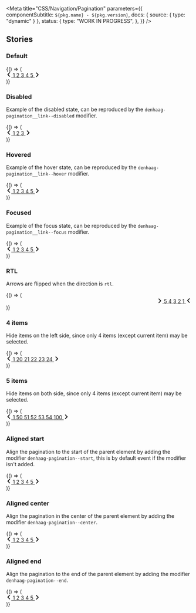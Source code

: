 

<Meta
  title="CSS/Navigation/Pagination"
  parameters={{
    componentSubtitle: `${pkg.name} - ${pkg.version}`,
    docs: { source: { type: "dynamic" } },
    status: {
      type: "WORK IN PROGRESS",
    },
  }}
/>

<Description markdown={readme} />

## Stories

### Default

<Canvas>
  <Story name="Default">
    {() => (
      <nav class="denhaag-pagination">
        <a
          href="#page-2"
          class="denhaag-pagination__link denhaag-pagination__link--arrow"
          rel="prev"
          aria-label="Previous page"
        >
          <svg
            aria-hidden="true"
            class="denhaag-icon"
            width="1em"
            height="1em"
            viewBox="0 0 7 12"
            fill="none"
            xmlns="http://www.w3.org/2000/svg"
          >
            <path
              d="M4.9921 10.8143C5.36382 11.1914 5.97222 11.1914 6.34393 10.8143C6.7079 10.4451 6.70822 9.8521 6.34466 9.48248L3.36315 6.45123C2.98039 6.06209 2.98039 5.43791 3.36315 5.04877L6.34466 2.01752C6.70822 1.6479 6.7079 1.05492 6.34394 0.685696C5.97222 0.308599 5.36382 0.308599 4.9921 0.685695L0.692003 5.04799C0.308224 5.43732 0.308224 6.06268 0.692003 6.45201L4.9921 10.8143Z"
              fill="currentColor"
            />
          </svg>
        </a>
        <span role="group" class="denhaag-pagination__links">
          <a class="denhaag-pagination__link" href="#page-1" aria-label="Page 1">
            1
          </a>
          <a class="denhaag-pagination__link" href="#page-2" aria-label="Page 2" rel="prev">
            2
          </a>
          <a
            class="denhaag-pagination__link denhaag-pagination__link--current"
            href="#page-3"
            aria-label="Page 3"
            aria-current="page"
          >
            3
          </a>
          <a class="denhaag-pagination__link" href="#page-4" aria-label="Page 4" rel="next">
            4
          </a>
          <a class="denhaag-pagination__link" href="#page-5" aria-label="Page 5">
            5
          </a>
        </span>
        <a
          href="#page-4"
          class="denhaag-pagination__link denhaag-pagination__link--arrow"
          rel="next"
          aria-label="Next page"
        >
          <svg
            aria-hidden="true"
            class="denhaag-icon"
            width="1em"
            height="1em"
            viewBox="0 0 7 12"
            fill="none"
            xmlns="http://www.w3.org/2000/svg"
          >
            <path
              d="M2.0079 1.1857C1.63618 0.8086 1.02778 0.8086 0.656065 1.18569V1.18569C0.292103 1.55492 0.291779 2.1479 0.655339 2.51752L3.63685 5.54877C4.01961 5.93791 4.01961 6.56209 3.63686 6.95123L0.655339 9.98248C0.291779 10.3521 0.292102 10.9451 0.656065 11.3143V11.3143C1.02778 11.6914 1.63618 11.6914 2.0079 11.3143L6.308 6.95201C6.69178 6.56268 6.69178 5.93732 6.308 5.54799L2.0079 1.1857Z"
              fill="currentColor"
            />
          </svg>
        </a>
      </nav>
    )}
  </Story>
</Canvas>

### Disabled

Example of the disabled state, can be reproduced by the `denhaag-pagination__link--disabled` modifier.

<Canvas>
  <Story name="Disabled">
    {() => (
      <nav class="denhaag-pagination">
        <a
          href="#page-2"
          class="denhaag-pagination__link denhaag-pagination__link--arrow denhaag-pagination__link--disabled"
          rel="prev"
          aria-label="Previous page"
        >
          <svg
            aria-hidden="true"
            class="denhaag-icon"
            width="1em"
            height="1em"
            viewBox="0 0 7 12"
            fill="none"
            xmlns="http://www.w3.org/2000/svg"
          >
            <path
              d="M4.9921 10.8143C5.36382 11.1914 5.97222 11.1914 6.34393 10.8143C6.7079 10.4451 6.70822 9.8521 6.34466 9.48248L3.36315 6.45123C2.98039 6.06209 2.98039 5.43791 3.36315 5.04877L6.34466 2.01752C6.70822 1.6479 6.7079 1.05492 6.34394 0.685696C5.97222 0.308599 5.36382 0.308599 4.9921 0.685695L0.692003 5.04799C0.308224 5.43732 0.308224 6.06268 0.692003 6.45201L4.9921 10.8143Z"
              fill="currentColor"
            />
          </svg>
        </a>
        <span role="group" class="denhaag-pagination__links">
          <a
            class="denhaag-pagination__link denhaag-pagination__link--current"
            href="#page-1"
            aria-current="page"
            aria-label="Page 1"
          >
            1
          </a>
          <a
            class="denhaag-pagination__link"
            href="#page-2"
            aria-label="Page 2"
            rel="next"
            aria-disabled="true"
            tabindex="-1"
          >
            2
          </a>
          <a class="denhaag-pagination__link" href="#page-3" aria-label="Page 3">
            3
          </a>
        </span>
        <a
          href="#page-2"
          class="denhaag-pagination__link denhaag-pagination__link--arrow"
          rel="next"
          aria-label="Next page"
        >
          <svg
            aria-hidden="true"
            class="denhaag-icon"
            width="1em"
            height="1em"
            viewBox="0 0 7 12"
            fill="none"
            xmlns="http://www.w3.org/2000/svg"
          >
            <path
              d="M2.0079 1.1857C1.63618 0.8086 1.02778 0.8086 0.656065 1.18569V1.18569C0.292103 1.55492 0.291779 2.1479 0.655339 2.51752L3.63685 5.54877C4.01961 5.93791 4.01961 6.56209 3.63686 6.95123L0.655339 9.98248C0.291779 10.3521 0.292102 10.9451 0.656065 11.3143V11.3143C1.02778 11.6914 1.63618 11.6914 2.0079 11.3143L6.308 6.95201C6.69178 6.56268 6.69178 5.93732 6.308 5.54799L2.0079 1.1857Z"
              fill="currentColor"
            />
          </svg>
        </a>
      </nav>
    )}
  </Story>
</Canvas>

### Hovered

Example of the hover state, can be reproduced by the `denhaag-pagination__link--hover` modifier.

<Canvas>
  <Story name="Hovered">
    {() => (
      <nav class="denhaag-pagination">
        <a
          href="#page-2"
          class="denhaag-pagination__link denhaag-pagination__link--arrow"
          rel="prev"
          aria-label="Previous page"
        >
          <svg
            aria-hidden="true"
            class="denhaag-icon"
            width="1em"
            height="1em"
            viewBox="0 0 7 12"
            fill="none"
            xmlns="http://www.w3.org/2000/svg"
          >
            <path
              d="M4.9921 10.8143C5.36382 11.1914 5.97222 11.1914 6.34393 10.8143C6.7079 10.4451 6.70822 9.8521 6.34466 9.48248L3.36315 6.45123C2.98039 6.06209 2.98039 5.43791 3.36315 5.04877L6.34466 2.01752C6.70822 1.6479 6.7079 1.05492 6.34394 0.685696C5.97222 0.308599 5.36382 0.308599 4.9921 0.685695L0.692003 5.04799C0.308224 5.43732 0.308224 6.06268 0.692003 6.45201L4.9921 10.8143Z"
              fill="currentColor"
            />
          </svg>
        </a>
        <span role="group" class="denhaag-pagination__links">
          <a class="denhaag-pagination__link" href="#page-1" aria-label="Page 1">
            1
          </a>
          <a class="denhaag-pagination__link" href="#page-2" aria-label="Page 2" rel="prev">
            2
          </a>
          <a
            class="denhaag-pagination__link denhaag-pagination__link--current denhaag-pagination__link--hover"
            href="#page-3"
            aria-current="page"
            aria-label="Page 3"
          >
            3
          </a>
          <a
            class="denhaag-pagination__link denhaag-pagination__link--hover"
            href="#page-4"
            aria-label="Page 4"
            rel="next"
          >
            4
          </a>
          <a class="denhaag-pagination__link" href="#page-5" aria-label="Page 5">
            5
          </a>
        </span>
        <a
          href="#page-4"
          class="denhaag-pagination__link denhaag-pagination__link--arrow denhaag-pagination__link--hover"
          rel="next"
          aria-label="Next page"
        >
          <svg
            aria-hidden="true"
            class="denhaag-icon"
            width="1em"
            height="1em"
            viewBox="0 0 7 12"
            fill="none"
            xmlns="http://www.w3.org/2000/svg"
          >
            <path
              d="M2.0079 1.1857C1.63618 0.8086 1.02778 0.8086 0.656065 1.18569V1.18569C0.292103 1.55492 0.291779 2.1479 0.655339 2.51752L3.63685 5.54877C4.01961 5.93791 4.01961 6.56209 3.63686 6.95123L0.655339 9.98248C0.291779 10.3521 0.292102 10.9451 0.656065 11.3143V11.3143C1.02778 11.6914 1.63618 11.6914 2.0079 11.3143L6.308 6.95201C6.69178 6.56268 6.69178 5.93732 6.308 5.54799L2.0079 1.1857Z"
              fill="currentColor"
            />
          </svg>
        </a>
      </nav>
    )}
  </Story>
</Canvas>

### Focused

Example of the focus state, can be reproduced by the `denhaag-pagination__link--focus` modifier.

<Canvas>
  <Story name="Focused">
    {() => (
      <nav class="denhaag-pagination">
        <a
          href="#page-2"
          class="denhaag-pagination__link denhaag-pagination__link--arrow"
          rel="prev"
          aria-label="Previous page"
        >
          <svg
            aria-hidden="true"
            class="denhaag-icon"
            width="1em"
            height="1em"
            viewBox="0 0 7 12"
            fill="none"
            xmlns="http://www.w3.org/2000/svg"
          >
            <path
              d="M4.9921 10.8143C5.36382 11.1914 5.97222 11.1914 6.34393 10.8143C6.7079 10.4451 6.70822 9.8521 6.34466 9.48248L3.36315 6.45123C2.98039 6.06209 2.98039 5.43791 3.36315 5.04877L6.34466 2.01752C6.70822 1.6479 6.7079 1.05492 6.34394 0.685696C5.97222 0.308599 5.36382 0.308599 4.9921 0.685695L0.692003 5.04799C0.308224 5.43732 0.308224 6.06268 0.692003 6.45201L4.9921 10.8143Z"
              fill="currentColor"
            />
          </svg>
        </a>
        <span role="group" class="denhaag-pagination__links">
          <a class="denhaag-pagination__link" href="#page-1" aria-label="Page 1">
            1
          </a>
          <a class="denhaag-pagination__link" href="#page-2" aria-label="Page 2" rel="prev">
            2
          </a>
          <a
            class="denhaag-pagination__link denhaag-pagination__link--current denhaag-pagination__link--focus"
            href="#page-3"
            aria-current="page"
            aria-label="Page 3"
          >
            3
          </a>
          <a
            class="denhaag-pagination__link denhaag-pagination__link--focus"
            href="#page-4"
            aria-label="Page 4"
            rel="next"
          >
            4
          </a>
          <a class="denhaag-pagination__link" href="#page-5" aria-label="Page 5">
            5
          </a>
        </span>
        <a
          href="#page-4"
          class="denhaag-pagination__link denhaag-pagination__link--arrow denhaag-pagination__link--focus"
          rel="next"
          aria-label="Next page"
        >
          <svg
            aria-hidden="true"
            class="denhaag-icon"
            width="1em"
            height="1em"
            viewBox="0 0 7 12"
            fill="none"
            xmlns="http://www.w3.org/2000/svg"
          >
            <path
              d="M2.0079 1.1857C1.63618 0.8086 1.02778 0.8086 0.656065 1.18569V1.18569C0.292103 1.55492 0.291779 2.1479 0.655339 2.51752L3.63685 5.54877C4.01961 5.93791 4.01961 6.56209 3.63686 6.95123L0.655339 9.98248C0.291779 10.3521 0.292102 10.9451 0.656065 11.3143V11.3143C1.02778 11.6914 1.63618 11.6914 2.0079 11.3143L6.308 6.95201C6.69178 6.56268 6.69178 5.93732 6.308 5.54799L2.0079 1.1857Z"
              fill="currentColor"
            />
          </svg>
        </a>
      </nav>
    )}
  </Story>
</Canvas>

### RTL

Arrows are flipped when the direction is `rtl`.

<Canvas>
  <Story name="RTL">
    {() => (
      <div dir="rtl">
        <nav class="denhaag-pagination">
          <a
            href="#page-2"
            class="denhaag-pagination__link denhaag-pagination__link--arrow"
            rel="prev"
            aria-label="Previous page"
          >
            <svg
              aria-hidden="true"
              class="denhaag-icon"
              width="1em"
              height="1em"
              viewBox="0 0 7 12"
              fill="none"
              xmlns="http://www.w3.org/2000/svg"
            >
              <path
                d="M4.9921 10.8143C5.36382 11.1914 5.97222 11.1914 6.34393 10.8143C6.7079 10.4451 6.70822 9.8521 6.34466 9.48248L3.36315 6.45123C2.98039 6.06209 2.98039 5.43791 3.36315 5.04877L6.34466 2.01752C6.70822 1.6479 6.7079 1.05492 6.34394 0.685696C5.97222 0.308599 5.36382 0.308599 4.9921 0.685695L0.692003 5.04799C0.308224 5.43732 0.308224 6.06268 0.692003 6.45201L4.9921 10.8143Z"
                fill="currentColor"
              />
            </svg>
          </a>
          <span role="group" class="denhaag-pagination__links">
            <a class="denhaag-pagination__link" href="#page-1" aria-label="Page 1">
              1
            </a>
            <a class="denhaag-pagination__link" href="#page-2" aria-label="Page 2" rel="prev">
              2
            </a>
            <a
              class="denhaag-pagination__link denhaag-pagination__link--current"
              href="#page-3"
              aria-label="Page 3"
              aria-current="page"
            >
              3
            </a>
            <a class="denhaag-pagination__link" href="#page-4" aria-label="Page 4" rel="next">
              4
            </a>
            <a class="denhaag-pagination__link" href="#page-5" aria-label="Page 5">
              5
            </a>
          </span>
          <a
            href="#page-4"
            class="denhaag-pagination__link denhaag-pagination__link--arrow"
            rel="next"
            aria-label="Next page"
          >
            <svg
              aria-hidden="true"
              class="denhaag-icon"
              width="1em"
              height="1em"
              viewBox="0 0 7 12"
              fill="none"
              xmlns="http://www.w3.org/2000/svg"
            >
              <path
                d="M2.0079 1.1857C1.63618 0.8086 1.02778 0.8086 0.656065 1.18569V1.18569C0.292103 1.55492 0.291779 2.1479 0.655339 2.51752L3.63685 5.54877C4.01961 5.93791 4.01961 6.56209 3.63686 6.95123L0.655339 9.98248C0.291779 10.3521 0.292102 10.9451 0.656065 11.3143V11.3143C1.02778 11.6914 1.63618 11.6914 2.0079 11.3143L6.308 6.95201C6.69178 6.56268 6.69178 5.93732 6.308 5.54799L2.0079 1.1857Z"
                fill="currentColor"
              />
            </svg>
          </a>
        </nav>
      </div>
    )}
  </Story>
</Canvas>

### 4 items

Hide items on the left side, since only 4 items (except current item) may be selected.

<Canvas>
  <Story name="4 items">
    {() => (
      <nav class="denhaag-pagination">
        <a
          href="#page-21"
          class="denhaag-pagination__link denhaag-pagination__link--arrow"
          rel="prev"
          aria-label="Previous page"
        >
          <svg
            aria-hidden="true"
            class="denhaag-icon"
            width="1em"
            height="1em"
            viewBox="0 0 7 12"
            fill="none"
            xmlns="http://www.w3.org/2000/svg"
          >
            <path
              d="M4.9921 10.8143C5.36382 11.1914 5.97222 11.1914 6.34393 10.8143C6.7079 10.4451 6.70822 9.8521 6.34466 9.48248L3.36315 6.45123C2.98039 6.06209 2.98039 5.43791 3.36315 5.04877L6.34466 2.01752C6.70822 1.6479 6.7079 1.05492 6.34394 0.685696C5.97222 0.308599 5.36382 0.308599 4.9921 0.685695L0.692003 5.04799C0.308224 5.43732 0.308224 6.06268 0.692003 6.45201L4.9921 10.8143Z"
              fill="currentColor"
            />
          </svg>
        </a>
        <span role="group" class="denhaag-pagination__links">
          <a class="denhaag-pagination__link" href="#page-1" aria-label="Page 1">
            1
          </a>
          <a class="denhaag-pagination__link" href="#page-20" aria-label="Page 20">
            20
          </a>
          <a class="denhaag-pagination__link" href="#page-21" rel="prev" aria-label="Page 21">
            21
          </a>
          <a
            class="denhaag-pagination__link denhaag-pagination__link--current"
            href="#page-22"
            aria-current="page"
            aria-label="Page 22"
          >
            22
          </a>
          <a class="denhaag-pagination__link" href="#page-23" rel="next" aria-label="Page 23">
            23
          </a>
          <a class="denhaag-pagination__link" href="#page-24" aria-label="Page 24">
            24
          </a>
        </span>
        <a
          href="#page-23"
          class="denhaag-pagination__link denhaag-pagination__link--arrow"
          rel="next"
          aria-label="Next page"
        >
          <svg
            aria-hidden="true"
            class="denhaag-icon"
            width="1em"
            height="1em"
            viewBox="0 0 7 12"
            fill="none"
            xmlns="http://www.w3.org/2000/svg"
          >
            <path
              d="M2.0079 1.1857C1.63618 0.8086 1.02778 0.8086 0.656065 1.18569V1.18569C0.292103 1.55492 0.291779 2.1479 0.655339 2.51752L3.63685 5.54877C4.01961 5.93791 4.01961 6.56209 3.63686 6.95123L0.655339 9.98248C0.291779 10.3521 0.292102 10.9451 0.656065 11.3143V11.3143C1.02778 11.6914 1.63618 11.6914 2.0079 11.3143L6.308 6.95201C6.69178 6.56268 6.69178 5.93732 6.308 5.54799L2.0079 1.1857Z"
              fill="currentColor"
            />
          </svg>
        </a>
      </nav>
    )}
  </Story>
</Canvas>

### 5 items

Hide items on both side, since only 4 items (except current item) may be selected.

<Canvas>
  <Story name="5 items">
    {() => (
      <nav class="denhaag-pagination">
        <a
          href="#page-51"
          class="denhaag-pagination__link denhaag-pagination__link--arrow"
          rel="prev"
          aria-label="Previous page"
        >
          <svg
            aria-hidden="true"
            class="denhaag-icon"
            width="1em"
            height="1em"
            viewBox="0 0 7 12"
            fill="none"
            xmlns="http://www.w3.org/2000/svg"
          >
            <path
              d="M4.9921 10.8143C5.36382 11.1914 5.97222 11.1914 6.34393 10.8143C6.7079 10.4451 6.70822 9.8521 6.34466 9.48248L3.36315 6.45123C2.98039 6.06209 2.98039 5.43791 3.36315 5.04877L6.34466 2.01752C6.70822 1.6479 6.7079 1.05492 6.34394 0.685696C5.97222 0.308599 5.36382 0.308599 4.9921 0.685695L0.692003 5.04799C0.308224 5.43732 0.308224 6.06268 0.692003 6.45201L4.9921 10.8143Z"
              fill="currentColor"
            />
          </svg>
        </a>
        <span role="group" class="denhaag-pagination__links">
          <a class="denhaag-pagination__link" href="#page-1" aria-label="Page 1">
            1
          </a>
          <a class="denhaag-pagination__link" href="#page-50" aria-label="Page 50">
            50
          </a>
          <a class="denhaag-pagination__link" href="#page-51" rel="prev" aria-label="Page 51">
            51
          </a>
          <a
            class="denhaag-pagination__link denhaag-pagination__link--current"
            href="#page-52"
            aria-current="page"
            aria-label="Page 52"
          >
            52
          </a>
          <a class="denhaag-pagination__link" href="#page-53" rel="next" aria-label="Page 53">
            53
          </a>
          <a class="denhaag-pagination__link" href="#page-54" aria-label="Page 54">
            54
          </a>
          <a class="denhaag-pagination__link" href="#page-100" aria-label="Page 100">
            100
          </a>
        </span>
        <a
          href="#page-53"
          class="denhaag-pagination__link denhaag-pagination__link--arrow"
          rel="next"
          aria-label="Next page"
        >
          <svg
            aria-hidden="true"
            class="denhaag-icon"
            width="1em"
            height="1em"
            viewBox="0 0 7 12"
            fill="none"
            xmlns="http://www.w3.org/2000/svg"
          >
            <path
              d="M2.0079 1.1857C1.63618 0.8086 1.02778 0.8086 0.656065 1.18569V1.18569C0.292103 1.55492 0.291779 2.1479 0.655339 2.51752L3.63685 5.54877C4.01961 5.93791 4.01961 6.56209 3.63686 6.95123L0.655339 9.98248C0.291779 10.3521 0.292102 10.9451 0.656065 11.3143V11.3143C1.02778 11.6914 1.63618 11.6914 2.0079 11.3143L6.308 6.95201C6.69178 6.56268 6.69178 5.93732 6.308 5.54799L2.0079 1.1857Z"
              fill="currentColor"
            />
          </svg>
        </a>
      </nav>
    )}
  </Story>
</Canvas>

### Aligned start

Align the pagination to the start of the parent element by adding the modifier `denhaag-pagination--start`, this is by default event if the modifier isn't added.

<Canvas>
  <Story name="Aligned left">
    {() => (
      <nav class="denhaag-pagination denhaag-pagination--start">
        <a
          href="#page-2"
          class="denhaag-pagination__link denhaag-pagination__link--arrow"
          rel="prev"
          aria-label="Previous page"
        >
          <svg
            aria-hidden="true"
            class="denhaag-icon"
            width="1em"
            height="1em"
            viewBox="0 0 7 12"
            fill="none"
            xmlns="http://www.w3.org/2000/svg"
          >
            <path
              d="M4.9921 10.8143C5.36382 11.1914 5.97222 11.1914 6.34393 10.8143C6.7079 10.4451 6.70822 9.8521 6.34466 9.48248L3.36315 6.45123C2.98039 6.06209 2.98039 5.43791 3.36315 5.04877L6.34466 2.01752C6.70822 1.6479 6.7079 1.05492 6.34394 0.685696C5.97222 0.308599 5.36382 0.308599 4.9921 0.685695L0.692003 5.04799C0.308224 5.43732 0.308224 6.06268 0.692003 6.45201L4.9921 10.8143Z"
              fill="currentColor"
            />
          </svg>
        </a>
        <span role="group" class="denhaag-pagination__links">
          <a class="denhaag-pagination__link" href="#page-1" aria-label="Page 1">
            1
          </a>
          <a class="denhaag-pagination__link" href="#page-2" aria-label="Page 2" rel="prev">
            2
          </a>
          <a
            class="denhaag-pagination__link denhaag-pagination__link--current"
            href="#page-3"
            aria-label="Page 3"
            aria-current="page"
          >
            3
          </a>
          <a class="denhaag-pagination__link" href="#page-4" aria-label="Page 4" rel="next">
            4
          </a>
          <a class="denhaag-pagination__link" href="#page-5" aria-label="Page 5">
            5
          </a>
        </span>
        <a
          href="#page-4"
          class="denhaag-pagination__link denhaag-pagination__link--arrow"
          rel="next"
          aria-label="Next page"
        >
          <svg
            aria-hidden="true"
            class="denhaag-icon"
            width="1em"
            height="1em"
            viewBox="0 0 7 12"
            fill="none"
            xmlns="http://www.w3.org/2000/svg"
          >
            <path
              d="M2.0079 1.1857C1.63618 0.8086 1.02778 0.8086 0.656065 1.18569V1.18569C0.292103 1.55492 0.291779 2.1479 0.655339 2.51752L3.63685 5.54877C4.01961 5.93791 4.01961 6.56209 3.63686 6.95123L0.655339 9.98248C0.291779 10.3521 0.292102 10.9451 0.656065 11.3143V11.3143C1.02778 11.6914 1.63618 11.6914 2.0079 11.3143L6.308 6.95201C6.69178 6.56268 6.69178 5.93732 6.308 5.54799L2.0079 1.1857Z"
              fill="currentColor"
            />
          </svg>
        </a>
      </nav>
    )}
  </Story>
</Canvas>

### Aligned center

Align the pagination in the center of the parent element by adding the modifier `denhaag-pagination--center`.

<Canvas>
  <Story name="Aligned center">
    {() => (
      <nav class="denhaag-pagination denhaag-pagination--center">
        <a
          href="#page-2"
          class="denhaag-pagination__link denhaag-pagination__link--arrow"
          rel="prev"
          aria-label="Previous page"
        >
          <svg
            aria-hidden="true"
            class="denhaag-icon"
            width="1em"
            height="1em"
            viewBox="0 0 7 12"
            fill="none"
            xmlns="http://www.w3.org/2000/svg"
          >
            <path
              d="M4.9921 10.8143C5.36382 11.1914 5.97222 11.1914 6.34393 10.8143C6.7079 10.4451 6.70822 9.8521 6.34466 9.48248L3.36315 6.45123C2.98039 6.06209 2.98039 5.43791 3.36315 5.04877L6.34466 2.01752C6.70822 1.6479 6.7079 1.05492 6.34394 0.685696C5.97222 0.308599 5.36382 0.308599 4.9921 0.685695L0.692003 5.04799C0.308224 5.43732 0.308224 6.06268 0.692003 6.45201L4.9921 10.8143Z"
              fill="currentColor"
            />
          </svg>
        </a>
        <span role="group" class="denhaag-pagination__links">
          <a class="denhaag-pagination__link" href="#page-1" aria-label="Page 1">
            1
          </a>
          <a class="denhaag-pagination__link" href="#page-2" aria-label="Page 2" rel="prev">
            2
          </a>
          <a
            class="denhaag-pagination__link denhaag-pagination__link--current"
            href="#page-3"
            aria-label="Page 3"
            aria-current="page"
          >
            3
          </a>
          <a class="denhaag-pagination__link" href="#page-4" aria-label="Page 4" rel="next">
            4
          </a>
          <a class="denhaag-pagination__link" href="#page-5" aria-label="Page 5">
            5
          </a>
        </span>
        <a
          href="#page-4"
          class="denhaag-pagination__link denhaag-pagination__link--arrow"
          rel="next"
          aria-label="Next page"
        >
          <svg
            aria-hidden="true"
            class="denhaag-icon"
            width="1em"
            height="1em"
            viewBox="0 0 7 12"
            fill="none"
            xmlns="http://www.w3.org/2000/svg"
          >
            <path
              d="M2.0079 1.1857C1.63618 0.8086 1.02778 0.8086 0.656065 1.18569V1.18569C0.292103 1.55492 0.291779 2.1479 0.655339 2.51752L3.63685 5.54877C4.01961 5.93791 4.01961 6.56209 3.63686 6.95123L0.655339 9.98248C0.291779 10.3521 0.292102 10.9451 0.656065 11.3143V11.3143C1.02778 11.6914 1.63618 11.6914 2.0079 11.3143L6.308 6.95201C6.69178 6.56268 6.69178 5.93732 6.308 5.54799L2.0079 1.1857Z"
              fill="currentColor"
            />
          </svg>
        </a>
      </nav>
    )}
  </Story>
</Canvas>

### Aligned end

Align the pagination to the end of the parent element by adding the modifier `denhaag-pagination--end`.

<Canvas>
  <Story name="Aligned end">
    {() => (
      <nav class="denhaag-pagination denhaag-pagination--end">
        <a
          href="#page-2"
          class="denhaag-pagination__link denhaag-pagination__link--arrow"
          rel="prev"
          aria-label="Previous page"
        >
          <svg
            aria-hidden="true"
            class="denhaag-icon"
            width="1em"
            height="1em"
            viewBox="0 0 7 12"
            fill="none"
            xmlns="http://www.w3.org/2000/svg"
          >
            <path
              d="M4.9921 10.8143C5.36382 11.1914 5.97222 11.1914 6.34393 10.8143C6.7079 10.4451 6.70822 9.8521 6.34466 9.48248L3.36315 6.45123C2.98039 6.06209 2.98039 5.43791 3.36315 5.04877L6.34466 2.01752C6.70822 1.6479 6.7079 1.05492 6.34394 0.685696C5.97222 0.308599 5.36382 0.308599 4.9921 0.685695L0.692003 5.04799C0.308224 5.43732 0.308224 6.06268 0.692003 6.45201L4.9921 10.8143Z"
              fill="currentColor"
            />
          </svg>
        </a>
        <span role="group" class="denhaag-pagination__links">
          <a class="denhaag-pagination__link" href="#page-1" aria-label="Page 1">
            1
          </a>
          <a class="denhaag-pagination__link" href="#page-2" aria-label="Page 2" rel="prev">
            2
          </a>
          <a
            class="denhaag-pagination__link denhaag-pagination__link--current"
            href="#page-3"
            aria-label="Page 3"
            aria-current="page"
          >
            3
          </a>
          <a class="denhaag-pagination__link" href="#page-4" aria-label="Page 4" rel="next">
            4
          </a>
          <a class="denhaag-pagination__link" href="#page-5" aria-label="Page 5">
            5
          </a>
        </span>
        <a
          href="#page-3"
          class="denhaag-pagination__link denhaag-pagination__link--arrow"
          rel="next"
          aria-label="Next page"
        >
          <svg
            aria-hidden="true"
            class="denhaag-icon"
            width="1em"
            height="1em"
            viewBox="0 0 7 12"
            fill="none"
            xmlns="http://www.w3.org/2000/svg"
          >
            <path
              d="M2.0079 1.1857C1.63618 0.8086 1.02778 0.8086 0.656065 1.18569V1.18569C0.292103 1.55492 0.291779 2.1479 0.655339 2.51752L3.63685 5.54877C4.01961 5.93791 4.01961 6.56209 3.63686 6.95123L0.655339 9.98248C0.291779 10.3521 0.292102 10.9451 0.656065 11.3143V11.3143C1.02778 11.6914 1.63618 11.6914 2.0079 11.3143L6.308 6.95201C6.69178 6.56268 6.69178 5.93732 6.308 5.54799L2.0079 1.1857Z"
              fill="currentColor"
            />
          </svg>
        </a>
      </nav>
    )}
  </Story>
</Canvas>

